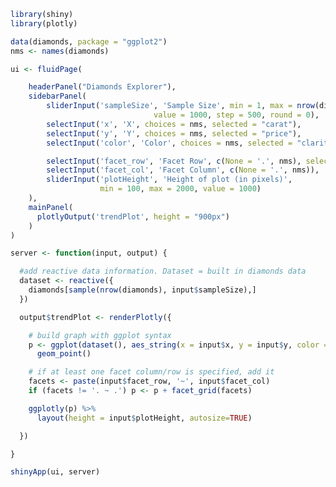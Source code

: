 ```r
library(shiny)
library(plotly)

data(diamonds, package = "ggplot2")
nms <- names(diamonds)

ui <- fluidPage(

    headerPanel("Diamonds Explorer"),
    sidebarPanel(
        sliderInput('sampleSize', 'Sample Size', min = 1, max = nrow(diamonds),
                                value = 1000, step = 500, round = 0),
        selectInput('x', 'X', choices = nms, selected = "carat"),
        selectInput('y', 'Y', choices = nms, selected = "price"),
        selectInput('color', 'Color', choices = nms, selected = "clarity"),

        selectInput('facet_row', 'Facet Row', c(None = '.', nms), selected = "clarity"),
        selectInput('facet_col', 'Facet Column', c(None = '.', nms)),
        sliderInput('plotHeight', 'Height of plot (in pixels)', 
                    min = 100, max = 2000, value = 1000)
    ),
    mainPanel(
      plotlyOutput('trendPlot', height = "900px")
    )
)

server <- function(input, output) {

  #add reactive data information. Dataset = built in diamonds data
  dataset <- reactive({
    diamonds[sample(nrow(diamonds), input$sampleSize),]
  })

  output$trendPlot <- renderPlotly({

    # build graph with ggplot syntax
    p <- ggplot(dataset(), aes_string(x = input$x, y = input$y, color = input$color)) + 
      geom_point()

    # if at least one facet column/row is specified, add it
    facets <- paste(input$facet_row, '~', input$facet_col)
    if (facets != '. ~ .') p <- p + facet_grid(facets)

    ggplotly(p) %>% 
      layout(height = input$plotHeight, autosize=TRUE)

  })

}

shinyApp(ui, server)

```

